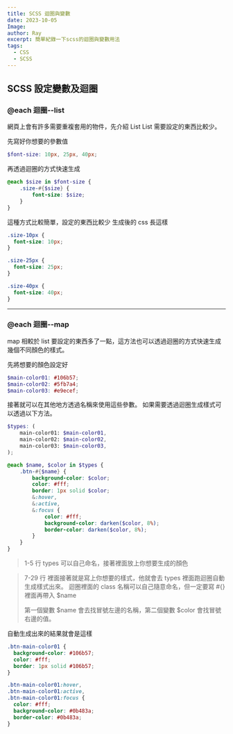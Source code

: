 ```yaml
---
title: SCSS 迴圈與變數
date: 2023-10-05
Image:
author: Ray
excerpt: 簡單紀錄一下scss的迴圈與變數用法
tags:
  - CSS
  - SCSS
---
```


## SCSS 設定變數及迴圈

### @each 迴圈--list

網頁上會有許多需要重複套用的物件，先介紹 List
List 需要設定的東西比較少。

先寫好你想要的參數值

```sass:style.scss
$font-size: 10px, 25px, 40px;
```

再透過迴圈的方式快速生成

```sass:style.scss:style.scss
@each $size in $font-size {
    .size-#{$size} {
        font-size: $size;
    }
}
```

這種方式比較簡單，設定的東西比較少
生成後的 css 長這樣

```sass:style.scss
.size-10px {
  font-size: 10px;
}

.size-25px {
  font-size: 25px;
}

.size-40px {
  font-size: 40px;
}
```

---

### @each 迴圈--map

map 相較於 list 要設定的東西多了一點，這方法也可以透過迴圈的方式快速生成幾個不同顏色的樣式。

先將想要的顏色設定好

```sass:style.scss
$main-color01: #106b57;
$main-color02: #5fb7a4;
$main-color03: #e9ecef;
```

接著就可以在其他地方透過名稱來使用這些參數。
如果需要透過迴圈生成樣式可以透過以下方法。

```sass:style.scss
$types: (
    main-color01: $main-color01,
    main-color02: $main-color02,
    main-color03: $main-color03,
);

@each $name, $color in $types {
    .btn-#{$name} {
        background-color: $color;
        color: #fff;
        border: 1px solid $color;
        &:hover,
        &:active,
        &:focus {
            color: #fff;
            background-color: darken($color, 8%);
            border-color: darken($color, 8%);
        }
    }
}
```

> 1-5 行
> types 可以自己命名，接著裡面放上你想要生成的顏色

> 7-29 行
> 裡面接著就是寫上你想要的樣式，他就會去 types 裡面跑迴圈自動生成樣式出來。
> 迴圈裡面的 class 名稱可以自己隨意命名，但一定要寫 #{} 裡面再帶入 $name
>
> 第一個變數 $name 會去找冒號左邊的名稱，第二個變數 $color 會找冒號右邊的值。

自動生成出來的結果就會是這樣

```sass:style.scss
.btn-main-color01 {
  background-color: #106b57;
  color: #fff;
  border: 1px solid #106b57;
}

.btn-main-color01:hover,
.btn-main-color01:active,
.btn-main-color01:focus {
  color: #fff;
  background-color: #0b483a;
  border-color: #0b483a;
}
```
